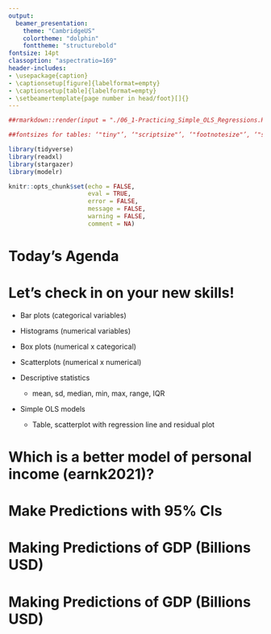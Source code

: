 ```yaml
---
output:
  beamer_presentation:
    theme: "CambridgeUS"
    colortheme: "dolphin"
    fonttheme: "structurebold"
fontsize: 14pt
classoption: "aspectratio=169"
header-includes:
- \usepackage{caption}
- \captionsetup[figure]{labelformat=empty}
- \captionsetup[table]{labelformat=empty}
- \setbeamertemplate{page number in head/foot}[]{}
---
```



```r
##rmarkdown::render(input = "./06_1-Practicing_Simple_OLS_Regressions.Rmd", output_file = "./06_1-Practicing_Simple_OLS_Regressions.pdf")

##fontsizes for tables: ‘"tiny"’, ‘"scriptsize"’, ‘"footnotesize"’, ‘"small"’, ‘"normalsize"’, ‘"large"’, ‘"Large"’, ‘"LARGE"’, ‘"huge"’, ‘"Huge"’

library(tidyverse)
library(readxl)
library(stargazer)
library(modelr)

knitr::opts_chunk$set(echo = FALSE,
                      eval = TRUE,
                      error = FALSE,
                      message = FALSE,
                      warning = FALSE,
                      comment = NA)
```


# Today's Agenda

\begin{large}
1. Practice fitting and evaluating simple OLS regressions

\vspace{.25in}

2. Make and interpret point estimates with prediction intervals
\end{large}

\vspace{.5in}

\begin{center}
Justin Leinaweaver (Spring 2022)
\end{center}


# Let's check in on your new skills!

+ Bar plots (categorical variables)

+ Histograms (numerical variables)

+ Box plots (numerical x categorical)

+ Scatterplots (numerical x numerical)

+ Descriptive statistics 
  + mean, sd, median, min, max, range, IQR

+ Simple OLS models
  + Table, scatterplot with regression line and residual plot



# Which is a better model of personal income (earnk2021)?

\begin{huge}

1. Mother's education level, or

2. Personal exercise

\end{huge}



# Make Predictions with 95% CIs

\begin{center}

```r
## Reviewing work from last week
d <- read_excel("../../Data/Dataset-3-Ross_1990/ICPSR_Ross_Survey_1990.xlsx", na = c("NA"), guess_max = 10000) %>%
    mutate(
        earnk2021 = earnk * 2.0266
    )

## Which is a better model of earnings: Mother's education or Father's education
res1 <- d %>% lm(data = ., earnk2021 ~ mother_education)
res2 <- d %>% lm(data = ., earnk2021 ~ exercise)

## Predictions table (manual to match students' results)
x1 <- round(coef(res1), 2)
x2 <- round(coef(res2), 2)

estimates1 <- as.numeric(c(x1[1] + x1[2] * 12, x1[1] + x1[2] * 16, x2[1] + x2[2] * 1, x2[1] + x2[2] * 7))

tab1 <- tibble(
    Prediction = c("Mother completed high school (12)", "Mother completed college (16)", "Never does strenuous exercise (1)", "Works out > 3 times per week (7)"),
    Estimates = str_c('$', round(estimates1, 1), 'k')
)

tab1 %>%
    stargazer(summary = FALSE, type = "latex", header = FALSE, rownames = FALSE, float = FALSE)

```
\end{center}



# Make Predictions with 95% CIs

\begin{center}

```r
low1 <- round(as.numeric(c((x1[1] + x1[2] * 12) - 2 * round(summary(res1)$sigma, 2),
(x1[1] + x1[2] * 16) - 2 * round(summary(res1)$sigma, 2),
(x2[1] + x2[2] * 1) - 2 * round(summary(res2)$sigma, 2),
(x2[1] + x2[2] * 7) - 2 * round(summary(res2)$sigma, 2))),1)

high1 <- round(as.numeric(c((x1[1] + x1[2] * 12) + 2 * round(summary(res1)$sigma, 2),
(x1[1] + x1[2] * 16) + 2 * round(summary(res1)$sigma, 2),
(x2[1] + x2[2] * 1) + 2 * round(summary(res2)$sigma, 2),
(x2[1] + x2[2] * 7) + 2 * round(summary(res2)$sigma, 2))), 1)

tab1 %>%
    mutate(
        Low = low1,
        High = high1
    ) %>%
    select(Prediction, Low, Estimates, High) %>%
    stargazer(summary = FALSE, type = "latex", header = FALSE, rownames = FALSE, float = FALSE)
```
\end{center}


# Confidence Intervals
::: columns
:::: column

\vspace{.5in}

How confident are you in the parameter estimates in your model?

\vspace{.25in}

+ e.g. the regression coefficients

\vspace{.25in}

::::
:::: column

```r
##‘"tiny"’, ‘"scriptsize"’, ‘"footnotesize"’, ‘"small"’, ‘"normalsize"’, ‘"large"’, ‘"Large"’, ‘"LARGE"’, ‘"huge"’, ‘"Huge"’
stargazer(res1, type = "latex", digits = 2, omit.stat = "rsq", header = FALSE, font.size = "footnotesize", star.cutoffs = .05, notes = "*p < 0.05", notes.append = FALSE, covariate.labels = c("Mother's Education"), dep.var.labels = "Earnings (2021)", dep.var.caption = "", float = FALSE)
```
::::
:::


# 95\% Confidence Intervals
::: columns
:::: column
\vspace{.2in}
\begin{Large}
\begin{itemize}[<+->]
\item $\beta \pm 2 * SE$
\vspace{.25in}
\item $`r as.numeric(x1[2])` \pm 2 * (`r round(coef(summary(res1))[2,2], 2)`)$
\vspace{.25in}
\item Low $\approx$ `r as.numeric(x1[2]) - 2 * round(coef(summary(res1))[2,2], 2)`
\vspace{.25in}
\item High $\approx$ `r as.numeric(x1[2]) + 2 * round(coef(summary(res1))[2,2], 2)`
\end{itemize}
\end{Large}

::::
:::: column

```r
##‘"tiny"’, ‘"scriptsize"’, ‘"footnotesize"’, ‘"small"’, ‘"normalsize"’, ‘"large"’, ‘"Large"’, ‘"LARGE"’, ‘"huge"’, ‘"Huge"’

stargazer(res1, type = "latex", digits = 2, omit.stat = "rsq", header = FALSE, font.size = "footnotesize", star.cutoffs = .05, notes = "*p < 0.05", notes.append = FALSE, covariate.labels = c("Mother's Education"), dep.var.labels = "Earnings (2021)", dep.var.caption = "", float = FALSE)
```
::::
:::



# Estimating Uncertainty 

## Confidence intervals

+ How confident are you in the parameter estimates in your model?

+ e.g. the regression coefficients

## Prediction intervals

+ How confident are you in the predictions made by your model?

+ e.g. point estimates



# 
```r
## Visualize mother's education
p1 <- d %>%
  ggplot(aes(x = mother_education, y = earnk2021)) +
  geom_point() +
  geom_smooth(method = "lm", se = FALSE) +
  theme_minimal() +
  labs(x = "Mother's Education", title = "Why do we need a prediction interval?", y = "Yearly Income (2021)")

## Add predictions
#predict.lm(res1, newdata = data.frame(mother_education = 12))

p1 +
  scale_x_continuous(breaks = 1:18) +
  annotate("point", x = 12, 
           y = predict.lm(res1, newdata = data.frame(mother_education = 12)), 
           color = "red", size = 4)
```


# 
```r
## Why do we need a "prediction interval"?

p1 +
  scale_x_continuous(breaks = 1:18) +
  annotate("point", x = 12, y = predict.lm(res1, newdata = data.frame(mother_education = 12)), color = "red", size = 4) +
  annotate("rect", xmin = 11.5, xmax = 12.5, ymin = 0, ymax = 150, fill = NA, color = "red", size = 3)
```


# Make Predictions with 95% PIs

![](Images/06_1-WilsonKeatingBeal_Hodges-PIs.png) 

Source: Wilson, Keating, and Beal-Hodges (2012), p67



# Make Predictions with 95% PIs

![](Images/06_1_summary_output.png) 



# What are the predicted earnings...

\begin{center}

```r
tab1 %>%
    mutate(
        Low = low1,
        High = high1
    ) %>%
    select(Prediction, Low, Estimates, High) %>%
    stargazer(summary = FALSE, type = "latex", header = FALSE, rownames = FALSE, float = FALSE)
```

\end{center}


# Dataset 1\: The Motivating Problem

\begin{LARGE}

Why do some states attract greater investment by companies and individuals than others?

\end{LARGE}



# Dataset 1

\begin{Large}

Based on the data for 2020 should states that want to grow the size of their economies focus on increasing college completion (bachelors) or increasing homeownership (homeowner rate)?

\end{Large}



# 
Based on the data for 2020 should states that want to grow the size of their economies focus on increasing college completion (bachelors) or increasing homeownership (homeowner rate)?

### Fit and evaluate the two models
1. Model 1: Regress GDP on bachelors' degrees
2. Model 2: Regress GDP on homeownership rates

### Calculate PEs with 95\% CIs
1. Set Model 1 to the mean rate of bachelors' degrees
2. Set Model 2 to the mean rate of homeownership



# 

\begin{center}

```r
##‘"tiny"’, ‘"scriptsize"’, ‘"footnotesize"’, ‘"small"’, ‘"normalsize"’, ‘"large"’, ‘"Large"’, ‘"LARGE"’, ‘"huge"’, ‘"Huge"’

d <- read_excel("../../Data/Dataset-1/Dataset1-2020_Only.xlsx", na = "") %>%
  mutate(
    gdp_billions = gdp_millions / 1000,
    pop_millions = population_thousands / 1000
  )

# Show unscaled first
res1a <- d %>% lm(data = ., gdp_millions ~ bachelors)
res2a <- d %>% lm(data = ., gdp_millions ~ homeowner_rate)

stargazer(res1a, res2a, type = "latex", digits = 2, omit.stat = "rsq", dep.var.caption = "", dep.var.labels = "GDP (Millions USD)", covariate.labels = c("Bachelors", "Homeownership"), star.cutoffs = .05, notes = "*p<0.05", notes.append = FALSE, header = FALSE, font.size = "footnotesize", float = FALSE)

##knitr::kable(res1a)
```

\end{center}



# 
```r
# Visualize the scaling procedure
d %>%
  pivot_longer(cols = c(gdp_millions, gdp_billions), names_to = "Predictor", values_to = "Values") %>%
  mutate(
    Predictor = if_else(Predictor == "gdp_millions", "GDP (Millions)", "GDP (Billions)"),
    Predictor_f = factor(Predictor, levels = c("GDP (Millions)", "GDP (Billions)"))
  ) %>%
  ggplot(aes(x = Values)) +
  geom_histogram(bins = 15, color = "white") +
  facet_wrap(~ Predictor_f, scales = "free") +
  theme_bw() +
  labs(x = "", y = "Count")
```


# 
\begin{center}

```r
##‘"tiny"’, ‘"scriptsize"’, ‘"footnotesize"’, ‘"small"’, ‘"normalsize"’, ‘"large"’, ‘"Large"’, ‘"LARGE"’, ‘"huge"’, ‘"Huge"’

# Scale to billions
res1 <- d %>% lm(data = ., gdp_billions ~ bachelors)
res2 <- d %>% lm(data = ., gdp_billions ~ homeowner_rate)

stargazer(res1a, res2a, res1, res2, type = "latex", digits = 2, omit.stat = "rsq", dep.var.caption = "", dep.var.labels = c("GDP (Millions USD)", "GDP (Billions USD)"), covariate.labels = c("Bachelors", "Homeownership"), star.cutoffs = .05, notes = "*p<0.05", notes.append = FALSE, header = FALSE, font.size = "footnotesize", float = FALSE)
```
\end{center}



# 
\begin{center}

```r
##‘"tiny"’, ‘"scriptsize"’, ‘"footnotesize"’, ‘"small"’, ‘"normalsize"’, ‘"large"’, ‘"Large"’, ‘"LARGE"’, ‘"huge"’, ‘"Huge"’

# Scale to billions
res1 <- d %>% lm(data = ., gdp_billions ~ bachelors)
res2 <- d %>% lm(data = ., gdp_billions ~ homeowner_rate)

stargazer(res1, res2, type = "latex", digits = 2, omit.stat = "rsq", dep.var.caption = "", dep.var.labels = c("GDP (Billions USD)"), covariate.labels = c("Bachelors", "Homeownership"), star.cutoffs = .05, notes = "*p<0.05", notes.append = FALSE, header = FALSE, font.size = "footnotesize", float = FALSE)
```
\end{center}



# Step 4: Check the Residuals

::: columns

:::: column

```r
# Residual plots
d %>%
  add_residuals(res1, var = "Bachelors_Residuals") %>%
  add_predictions(res1, var = "Bachelors_Fitted") %>%
  ggplot(aes(x = Bachelors_Fitted, y = Bachelors_Residuals)) +
  geom_point() +
  geom_smooth(method = "lm", se = FALSE) +
  theme_bw() +
  labs(x = "Bachelors' Degrees Model Fitted Values", y = "Residuals")
```

::::

:::: column

```r
d %>%
  add_residuals(res2, var = "Homeowner_Residuals") %>%
  add_predictions(res2, var = "Homeowner_Fitted") %>%
  ggplot(aes(x = Homeowner_Fitted, y = Homeowner_Residuals)) +
  geom_point() +
  geom_smooth(method = "lm", se = FALSE) +
  theme_bw() +
  labs(x = "Homeowner (%) Model Fitted Values", y = "Residuals")
```

::::

:::



# Making Predictions of GDP (Billions USD)

\begin{center}
```r
res1 <- d %>% lm(data = ., gdp_billions ~ bachelors)
res2 <- d %>% lm(data = ., gdp_billions ~ homeowner_rate)

## Predictions table (manual to match students' results)
x1 <- round(coef(res1), 2)
x2 <- round(coef(res2), 2)

mean_bach <- round(mean(d$bachelors), 2)
mean_home <- round(mean(d$homeowner_rate), 2)

##summary(d$bachelors)
##summary(d$homeowner_rate)

estimates1 <- as.numeric(c(x1[1] + x1[2] * mean_bach, x2[1] + x2[2] * mean_home))

low1 <- round(as.numeric(c((x1[1] + x1[2] * mean_bach) - 2 * round(summary(res1)$sigma, 2),
(x2[1] + x2[2] * mean_home) - 2 * round(summary(res2)$sigma, 2))),1)

high1 <- round(as.numeric(c((x1[1] + x1[2] * mean_bach) + 2 * round(summary(res1)$sigma, 2),
(x2[1] + x2[2] * mean_home) + 2 * round(summary(res2)$sigma, 2))), 1)

tab1 <- tibble(
    Prediction = c("Mean Bachelors' Degrees", "Mean Homeownership Rate"),
    Low = low1,
    Estimate = str_c('$', round(estimates1, 1)),
    High = high1
)

tab1 %>%
    stargazer(summary = FALSE, type = "latex", header = FALSE, rownames = FALSE, float = FALSE)
```
\end{center}



# Making Predictions of GDP (Billions USD)

\begin{center}
```r
tab1 %>%
    stargazer(summary = FALSE, type = "latex", header = FALSE, rownames = FALSE, float = FALSE)
```
\end{center}

\vspace{.2in}

\begin{itemize}
\item What is effect of \textbf{increasing bachelors} from the mean by 10\%?

\item What is effect of \textbf{decreasing homeownership} from the mean by 10\%?
\end{itemize}





# Making Predictions of GDP (Billions USD)

\begin{center}
```r
#mean(d$bachelors)*1.1
tab1[1,] %>%
    add_row(Prediction = "Bachelors' Degrees + 10%",
             Low = round(as.numeric((x1[1] + x1[2] * (mean(d$bachelors)*1.1)) - 2*round(summary(res1)$sigma, 2)), 1),
             Estimate = str_c('$', as.numeric(round(x1[1] + x1[2] * (mean(d$bachelors)*1.1)), 1)),
             High = round(as.numeric((x1[1] + x1[2] * (mean(d$bachelors)*1.1)) + 2*round(summary(res1)$sigma, 2)), 1)
             ) %>%
    stargazer(summary = FALSE, type = "latex", header = FALSE, rownames = FALSE, float = FALSE)
```

```r
#coef(res2)[1] + (mean(d$homeowner_rate)*.9)*coef(res2)[2]
tab1[2,] %>%
    add_row(Prediction = "Homeownership - 10%",
             Low = round(as.numeric((x2[1] + x2[2] * (mean(d$homeowner_rate)*.9)) - 2*round(summary(res2)$sigma, 2)), 1),
             Estimate = str_c('$', as.numeric(round(x2[1] + x2[2] * (mean(d$homeowner_rate)*.9)), 1)),
             High = round(as.numeric((x2[1] + x2[2] * (mean(d$homeowner_rate)*.9)) + 2*round(summary(res2)$sigma, 2)), 1)
             ) %>%
    stargazer(summary = FALSE, type = "latex", header = FALSE, rownames = FALSE, float = FALSE)
```
\end{center}



